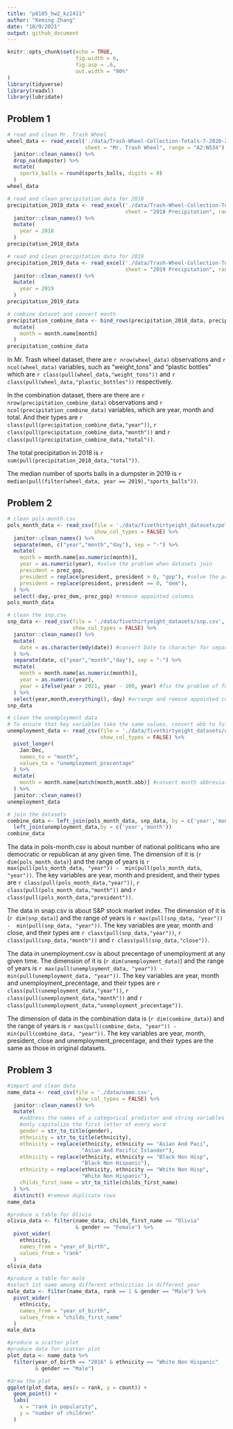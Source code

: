 ```yaml
---
title: "p8105_hw2_kz2411"
author: "Keming Zhang"
date: "10/9/2021"
output: github_document
---
```


```r
knitr::opts_chunk$set(echo = TRUE,
                      fig.width = 6,
                      fig.asp = .6,
                      out.width = "90%"
)
library(tidyverse)
library(readxl)
library(lubridate)
```

## Problem 1
```r
# read and clean Mr. Trash Wheel
wheel_data <- read_excel('./data/Trash-Wheel-Collection-Totals-7-2020-2.xlsx',
                         sheet = "Mr. Trash Wheel", range = "A2:N534") %>%
  janitor::clean_names() %>%
  drop_na(dumpster) %>%
  mutate(
    sports_balls = round(sports_balls, digits = 0)
  )
wheel_data
```

```r
# read and clean precipitation data for 2018
precipitation_2018_data <- read_excel('./data/Trash-Wheel-Collection-Totals-7-2020-2.xlsx',
                                      sheet = "2018 Precipitation", range = "A2:B14") %>%
  janitor::clean_names() %>%
  mutate(
    year = 2018
  )
precipitation_2018_data
```

```r
# read and clean precipitation data for 2019
precipitation_2019_data <- read_excel('./data/Trash-Wheel-Collection-Totals-7-2020-2.xlsx',
                                      sheet = "2019 Precipitation", range = "A2:B14") %>%
  janitor::clean_names() %>%
  mutate(
    year = 2019
  )
precipitation_2019_data
```

```r
# combine dataset and convert month
precipitation_combine_data <- bind_rows(precipitation_2018_data, precipitation_2019_data) %>%
  mutate(
    month = month.name[month]
  )
precipitation_combine_data
```

In Mr. Trash wheel dataset, there are `r nrow(wheel_data)` observations and `r ncol(wheel_data)` variables, such as "weight_tons" and "plastic bottles" which are `r class(pull(wheel_data,"weight_tons"))` and `r class(pull(wheel_data,"plastic_bottles"))` respectively.

In the combination dataset, there are there are `r nrow(precipitation_combine_data)` observations and `r ncol(precipitation_combine_data)` variables, which are year, month and total. And their types are `r class(pull(precipitation_combine_data,"year"))`, `r class(pull(precipitation_combine_data,"month"))` and `r class(pull(precipitation_combine_data,"total"))`.

The total precipitation in 2018 is `r sum(pull(precipitation_2018_data,"total"))`.

The median number of sports balls in a dumpster in 2019 is `r median(pull(filter(wheel_data, year == 2019),"sports_balls"))`.


## Problem 2
```r
# clean pols-month.csv
pols_month_data <- read_csv(file = './data/fivethirtyeight_datasets/pols-month.csv',
                            show_col_types = FALSE) %>%
  janitor::clean_names() %>%
  separate(mon, c("year","month","day"), sep = "-") %>%
  mutate(
    month = month.name[as.numeric(month)],
    year = as.numeric(year), #solve the problem when datasets join
    president = prez_gop,
    president = replace(president, president > 0, "gop"), #solve the problem that there exists 2 in prez_gop
    president = replace(president, president == 0, "dem"),
  ) %>%
  select(-day,-prez_dem,-prez_gop) #remove appointed columns
pols_month_data
```

```r
# clean the snp.csv
snp_data <- read_csv(file = './data/fivethirtyeight_datasets/snp.csv',
                     show_col_types = FALSE) %>%
  janitor::clean_names() %>%
  mutate(
    date = as.character(mdy(date)) #convert Date to character for separation
  ) %>%
  separate(date, c("year","month","day"), sep = "-") %>%
  mutate(
    month = month.name[as.numeric(month)],
    year = as.numeric(year),
    year = ifelse(year > 2021, year - 100, year) #fix the problem of function mdy()
  ) %>%
  select(year,month,everything(),-day) #arrange and remove appointed columns
snp_data
```

```r
# clean the unemployment data
# To ensure that key variables take the same values, convert abb to full name
unemployment_data <- read_csv(file = './data/fivethirtyeight_datasets/unemployment.csv',
                              show_col_types = FALSE) %>%
  pivot_longer(
    Jan:Dec,
    names_to = "month",
    values_to = "unemployment_precentage"
  ) %>%
  mutate(
    month = month.name[match(month,month.abb)] #convert month abbreviation to full name for datasets join
  ) %>%
  janitor::clean_names()
unemployment_data
```

```r
# join the datasets
combine_data <- left_join(pols_month_data, snp_data, by = c('year','month')) %>%
  left_join(unemployment_data,by = c('year','month'))
combine_data
```

The data in pols-month.csv is about number of national politicans who are democratic or republican at any given time. The dimension of it is (`r dim(pols_month_data)`) and the range of years is `r max(pull(pols_month_data, "year")) -  min(pull(pols_month_data, "year"))`. The key variables are year, month and president, and their types are `r class(pull(pols_month_data,"year"))`, `r class(pull(pols_month_data,"month"))` and `r class(pull(pols_month_data,"president"))`.

The data in snap.csv is about S&P stock market index. The dimension of it is (`r dim(snp_data)`) and the range of years is `r max(pull(snp_data, "year")) -  min(pull(snp_data, "year"))`. The key variables are year, month and close, and their types are `r class(pull(snp_data,"year"))`, `r class(pull(snp_data,"month"))` and  `r class(pull(snp_data,"close"))`.

The data in unemployment.csv is about precentage of unemployment at any given time. The dimension of it is (`r dim(unemployment_data)`) and the range of years is `r max(pull(unemployment_data, "year")) -  min(pull(unemployment_data, "year"))`. The key variables are year, month and unemployment_precentage, and their types are `r class(pull(unemployment_data,"year"))`, `r class(pull(unemployment_data,"month"))` and `r class(pull(unemployment_data,"unemployment_precentage"))`.

The dimension of data in the combination data is (`r dim(combine_data)`) and the range of years is `r max(pull(combine_data, "year")) -  min(pull(combine_data, "year"))`. The key variables are year, month,  president, close and unemployment_precentage, and their types are the same as those in original datasets.

## Problem 3
```r
#import and clean data
name_data <- read_csv(file = './data/name.csv',
                      show_col_types = FALSE) %>%
  janitor::clean_names() %>%
  mutate(
    #address the names of a categorical predictor and string variables
    #only capitalize the first letter of every word
    gender = str_to_title(gender),
    ethnicity = str_to_title(ethnicity),
    ethnicity = replace(ethnicity, ethnicity == "Asian And Paci",
                        "Asian And Pacific Islander"),
    ethnicity = replace(ethnicity, ethnicity == "Black Non Hisp", 
                        "Black Non Hispanic"),
    ethnicity = replace(ethnicity, ethnicity == "White Non Hisp", 
                        "White Non Hispanic"),
    childs_first_name = str_to_title(childs_first_name)
  ) %>%
  distinct() #remove duplicate rows
name_data
```

```r
#produce a table for Olivia
olivia_data <- filter(name_data, childs_first_name == "Olivia"
                      & gender == "Female") %>%
  pivot_wider(
    ethnicity,
    names_from = "year_of_birth",
    values_from = "rank"
  )
olivia_data
```


```r
#produce a table for male
#select 1st name among different ethnicities in different year
male_data <- filter(name_data, rank == 1 & gender == "Male") %>%
  pivot_wider(
    ethnicity,
    names_from = "year_of_birth",
    values_from = "childs_first_name"
  )
male_data
```

```r
#produce a scatter plot
#produce data for scatter plot
plot_data <- name_data %>%
  filter(year_of_birth == "2016" & ethnicity == "White Non Hispanic" 
         & gender == "Male")

#draw the plot
ggplot(plot_data, aes(x = rank, y = count)) +
  geom_point() + 
  labs(
    x = "rank in popularity",
    y = "number of children"
  )
```


